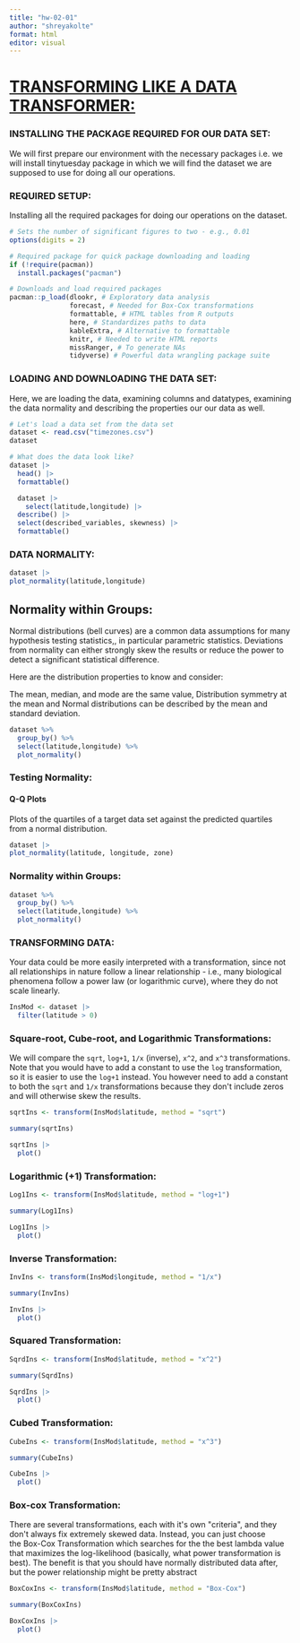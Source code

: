 ```yaml
---
title: "hw-02-01"
author: "shreyakolte"
format: html
editor: visual
---
```


# [**TRANSFORMING LIKE A DATA TRANSFORMER:**]{.underline}

### **INSTALLING THE PACKAGE REQUIRED FOR OUR DATA SET:**

We will first prepare our environment with the necessary packages i.e. we will install tinytuesday package in which we will find the dataset we are supposed to use for doing all our operations.

### **REQUIRED SETUP:**

Installing all the required packages for doing our operations on the dataset.

```r
# Sets the number of significant figures to two - e.g., 0.01
options(digits = 2)

# Required package for quick package downloading and loading 
if (!require(pacman))  
  install.packages("pacman")
```

```r
# Downloads and load required packages
pacman::p_load(dlookr, # Exploratory data analysis
               forecast, # Needed for Box-Cox transformations
               formattable, # HTML tables from R outputs
               here, # Standardizes paths to data
               kableExtra, # Alternative to formattable
               knitr, # Needed to write HTML reports
               missRanger, # To generate NAs
               tidyverse) # Powerful data wrangling package suite
```

### **LOADING AND DOWNLOADING THE DATA SET:**

Here, we are loading the data, examining columns and datatypes, examining the data normality and describing the properties our our data as well.

```r
# Let's load a data set from the data set
dataset <- read.csv("timezones.csv") 
dataset
```

```r
# What does the data look like?
dataset |>
  head() |>
  formattable()
```

```r
  dataset |>
    select(latitude,longitude) |>
  describe() |>
  select(described_variables, skewness) |>
  formattable()
```

### **DATA NORMALITY:**

```r
dataset |>
plot_normality(latitude,longitude)
```

## **Normality within Groups:**

Normal distributions (bell curves) are a common data assumptions for many hypothesis testing statistics,, in particular parametric statistics. Deviations from normality can either strongly skew the results or reduce the power to detect a significant statistical difference.

Here are the distribution properties to know and consider:

The mean, median, and mode are the same value, Distribution symmetry at the mean and Normal distributions can be described by the mean and standard deviation.

```r
dataset %>%
  group_by() %>%
  select(latitude,longitude) %>%
  plot_normality()
```

### **Testing Normality:**

#### **Q-Q Plots**

Plots of the quartiles of a target data set against the predicted quartiles from a normal distribution.

```r
dataset |>
plot_normality(latitude, longitude, zone)
```

### **Normality within Groups:**

```r
dataset %>%
  group_by() %>%
  select(latitude,longitude) %>%
  plot_normality()
```

### **TRANSFORMING DATA:**

Your data could be more easily interpreted with a transformation, since not all relationships in nature follow a linear relationship - i.e., many biological phenomena follow a power law (or logarithmic curve), where they do not scale linearly.

```r
InsMod <- dataset |>
  filter(latitude > 0)
```

### **Square-root, Cube-root, and Logarithmic Transformations:**

We will compare the `sqrt`, `log+1`, `1/x` (inverse), `x^2`, and `x^3` transformations. Note that you would have to add a constant to use the `log` transformation, so it is easier to use the `log+1` instead. You however need to add a constant to both the `sqrt` and `1/x` transformations because they don\'t include zeros and will otherwise skew the results.

```r
sqrtIns <- transform(InsMod$latitude, method = "sqrt") 

summary(sqrtIns)
```

```r
sqrtIns |>
  plot()
```

### **Logarithmic (+1) Transformation:**

```r
Log1Ins <- transform(InsMod$latitude, method = "log+1") 

summary(Log1Ins)
```

```r
Log1Ins |>
  plot()
```

### **Inverse Transformation:**

```r
InvIns <- transform(InsMod$longitude, method = "1/x") 

summary(InvIns)
```

```r
InvIns |>
  plot()
```

### **Squared Transformation:**

```r
SqrdIns <- transform(InsMod$latitude, method = "x^2") 

summary(SqrdIns)
```

```r
SqrdIns |>
  plot()
```

### **Cubed Transformation:**

```r
CubeIns <- transform(InsMod$latitude, method = "x^3") 

summary(CubeIns)
```

```r
CubeIns |>
  plot()
```

### **Box-cox Transformation:**

There are several transformations, each with it\'s own \"criteria\", and they don\'t always fix extremely skewed data. Instead, you can just choose the Box-Cox Transformation which searches for the the best lambda value that maximizes the log-likelihood (basically, what power transformation is best). The benefit is that you should have normally distributed data after, but the power relationship might be pretty abstract 

```r
BoxCoxIns <- transform(InsMod$latitude, method = "Box-Cox") 

summary(BoxCoxIns)
```

```r
BoxCoxIns |>
  plot()
```
